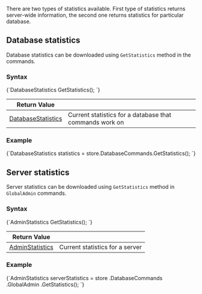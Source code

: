 
There are two types of statistics available. First type of statistics returns server-wide information, the second one returns statistics for particular database.

## Database statistics

Database statistics can be downloaded using `GetStatistics` method in the commands.

### Syntax

<TabItem value="database_statistics_1" label="database_statistics_1">
<CodeBlock language="csharp">
{`DatabaseStatistics GetStatistics();
`}
</CodeBlock>
</TabItem>

| Return Value | |
| ------------- | ----- |
| [DatabaseStatistics](../../../glossary/database-statistics.mdx) | Current statistics for a database that commands work on |

### Example

<TabItem value="database_statistics_2" label="database_statistics_2">
<CodeBlock language="csharp">
{`DatabaseStatistics statistics = store.DatabaseCommands.GetStatistics();
`}
</CodeBlock>
</TabItem>



## Server statistics

Server statistics can be downloaded using `GetStatistics` method in `GlobalAdmin` commands.

### Syntax

<TabItem value="server_statistics_1" label="server_statistics_1">
<CodeBlock language="csharp">
{`AdminStatistics GetStatistics();
`}
</CodeBlock>
</TabItem>

| Return Value | |
| ------------- | ----- |
| [AdminStatistics](../../../glossary/admin-statistics.mdx) | Current statistics for a server |

### Example

<TabItem value="server_statistics_2" label="server_statistics_2">
<CodeBlock language="csharp">
{`AdminStatistics serverStatistics = store
	.DatabaseCommands
	.GlobalAdmin
	.GetStatistics();
`}
</CodeBlock>
</TabItem>




